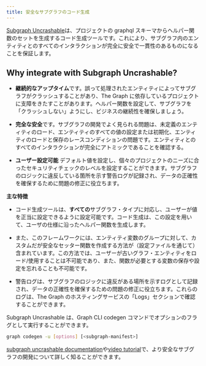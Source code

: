 ```yaml
---
title: 安全なサブグラフのコード生成
---
```


[Subgraph Uncrashable](https://float-capital.github.io/float-subgraph-uncrashable/)は、プロジェクトの graphql スキーマからヘルパー関数のセットを生成するコード生成ツールです。これにより、サブグラフ内のエンティティとのすべてのインタラクションが完全に安全で一貫性のあるものになることを保証します。

## Why integrate with Subgraph Uncrashable?

- **継続的なアップタイム**です。誤って処理されたエンティティによってサブグラフがクラッシュすることがあり、The Graph に依存しているプロジェクトに支障をきたすことがあります。ヘルパー関数を設定して、サブグラフを「クラッシュしない」ようにし、ビジネスの継続性を確保しましょう。

- **完全な安全**です。サブグラフの開発でよく見られる問題は、未定義のエンティティのロード、エンティティのすべての値の設定または初期化、エンティティのロードと保存のレースコンディションの問題です。エンティティとのすべてのインタラクションが完全にアトミックであることを確認する。

- **ユーザー設定可能** デフォルト値を設定し、個々のプロジェクトのニーズに合ったセキュリティチェックのレベルを設定することができます。サブグラフのロジックに違反している箇所を示す警告ログが記録され、データの正確性を確保するために問題の修正に役立ちます。

**主な特徴**

- コード生成ツールは、**すべての**サブグラフ・タイプに対応し、ユーザーが値を正当に設定できるように設定可能です。コード生成は、この設定を用いて、ユーザの仕様に沿ったヘルパー関数を生成します。

- また、このフレームワークには、エンティティ変数のグループに対して、カスタムだが安全なセッター関数を作成する方法が（設定ファイルを通じて）含まれています。この方法では、ユーザーが古いグラフ・エンティティをロード/使用することは不可能であり、また、関数が必要とする変数の保存や設定を忘れることも不可能です。

- 警告ログは、サブグラフのロジックに違反がある場所を示すログとして記録され、データの正確性を確保するための問題の修正に役立ちます。これらのログは、The Graph のホスティングサービスの「Logs」セクションで確認することができます。

Subgraph Uncrashable は、Graph CLI codegen コマンドでオプションのフラグとして実行することができます。

```sh
graph codegen -u [options] [<subgraph-manifest>]
```

[subgraph uncrashable documentation](https://float-capital.github.io/float-subgraph-uncrashable/docs/)や[video tutorial](https://float-capital.github.io/float-subgraph-uncrashable/docs/tutorial)で、より安全なサブグラフの開発について詳しく知ることができます。
